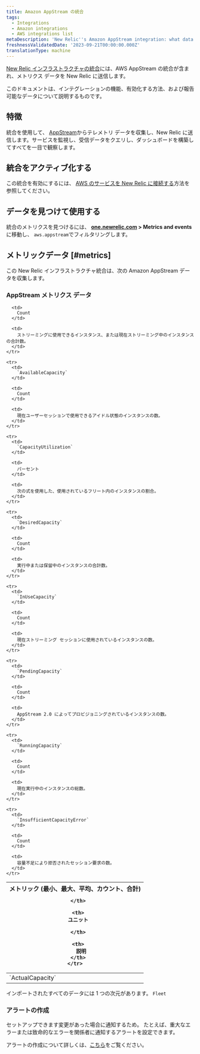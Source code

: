 ```yaml
---
title: Amazon AppStream の統合
tags:
  - Integrations
  - Amazon integrations
  - AWS integrations list
metaDescription: 'New Relic''s Amazon AppStream integration: what data it reports and how to enable it.'
freshnessValidatedDate: '2023-09-21T00:00:00.000Z'
translationType: machine
---
```


[New Relic インフラストラクチャの統合](/docs/infrastructure/integrations-getting-started/getting-started/introduction-infrastructure-integrations)には、AWS AppStream の統合が含まれ、メトリクス データを New Relic に送信します。

このドキュメントは、インテグレーションの機能、有効化する方法、および報告可能なデータについて説明するものです。

## 特徴

統合を使用して、 [AppStream](https://aws.amazon.com/appstream/)からテレメトリ データを収集し、New Relic に送信します。サービスを監視し、受信データをクエリし、ダッシュボードを構築してすべてを一目で観察します。

## 統合をアクティブ化する

この統合を有効にするには、 [AWS のサービスを New Relic に接続する](/docs/infrastructure/amazon-integrations/connect/aws-metric-stream-setup/)方法を参照してください。

## データを見つけて使用する

統合のメトリクスを見つけるには、 **[one.newrelic.com](https://one.newrelic.com/all-capabilities) > Metrics and events** に移動し、 `aws.appstream`でフィルタリングします。

## メトリックデータ [#metrics]

この New Relic インフラストラクチャ統合は、次の Amazon AppStream データを収集します。

### AppStream メトリクス データ

<table>
  <thead>
    <tr>
      <th style={{ width: "220px" }}>
        メトリック (最小、最大、平均、カウント、合計)  

      </th>

      <th>
        ユニット  

      </th>

      <th>
        説明
      </th>
    </tr>
  </thead>

  <tbody>
    <tr>
      <td>
        `ActualCapacity`
      </td>

      <td>
        Count
      </td>

      <td>
        ストリーミングに使用できるインスタンス、または現在ストリーミング中のインスタンスの合計数。
      </td>
    </tr>

    <tr>
      <td>
        `AvailableCapacity`
      </td>

      <td>
        Count
      </td>

      <td>
        現在ユーザーセッションで使用できるアイドル状態のインスタンスの数。
      </td>
    </tr>

    <tr>
      <td>
        `CapacityUtilization`
      </td>

      <td>
        パーセント
      </td>

      <td>
        次の式を使用した、使用されているフリート内のインスタンスの割合。
      </td>
    </tr>

    <tr>
      <td>
        `DesiredCapacity`
      </td>

      <td>
        Count
      </td>

      <td>
        実行中または保留中のインスタンスの合計数。
      </td>
    </tr>

    <tr>
      <td>
        `InUseCapacity`
      </td>

      <td>
        Count
      </td>

      <td>
        現在ストリーミング セッションに使用されているインスタンスの数。
      </td>
    </tr>

    <tr>
      <td>
        `PendingCapacity`
      </td>

      <td>
        Count
      </td>

      <td>
        AppStream 2.0 によってプロビジョニングされているインスタンスの数。
      </td>
    </tr>

    <tr>
      <td>
        `RunningCapacity`
      </td>

      <td>
        Count
      </td>

      <td>
        現在実行中のインスタンスの総数。
      </td>
    </tr>

    <tr>
      <td>
        `InsufficientCapacityError`
      </td>

      <td>
        Count
      </td>

      <td>
        容量不足により拒否されたセッション要求の数。
      </td>
    </tr>
  </tbody>
</table>

インポートされたすべてのデータには 1 つの次元があります。 `Fleet`

### アラートの作成

セットアップできます<InlinePopover type="alerts"/>変更があった場合に通知するため。 たとえば、重大なエラーまたは致命的なエラーを関係者に通知するアラートを設定できます。

アラートの作成について詳しくは、[こちら](/docs/alerts-applied-intelligence/new-relic-alerts/learn-alerts/introduction-alerts/)をご覧ください。